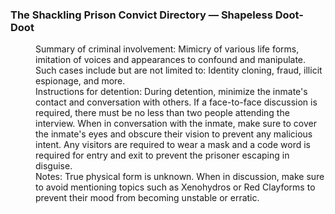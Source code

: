 ===The Shackling Prison Convict Directory &mdash; Shapeless Doot-Doot===
:<div align="center">{{Size|36|Inmate: Shapeless Doot-Doot}}</div>
:Summary of criminal involvement: Mimicry of various life forms, imitation of voices and appearances to confound and manipulate. Such cases include but are not limited to: Identity cloning, fraud, illicit espionage, and more.
:Instructions for detention: During detention, minimize the inmate's contact and conversation with others. If a face-to-face discussion is required, there must be no less than two people attending the interview. When in conversation with the inmate, make sure to cover the inmate's eyes and obscure their vision to prevent any malicious intent. Any visitors are required to wear a mask and a code word is required for entry and exit to prevent the prisoner escaping in disguise.
:Notes: True physical form is unknown. When in discussion, make sure to avoid mentioning topics such as Xenohydros or Red Clayforms to prevent their mood from becoming unstable or erratic.
:<br />
